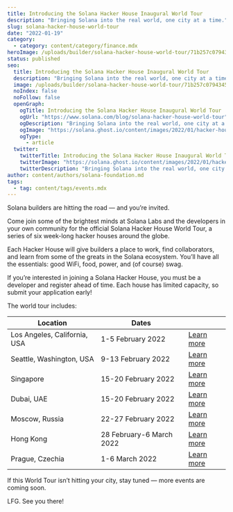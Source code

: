 ```yaml
---
title: Introducing the Solana Hacker House Inaugural World Tour
description: "Bringing Solana into the real world, one city at a time."
slug: solana-hacker-house-world-tour
date: "2022-01-19"
category:
  - category: content/category/finance.mdx
heroImage: /uploads/builder/solana-hacker-house-world-tour/71b257c079434592b6725b73d83c6f8e.png
status: published
seo:
  title: Introducing the Solana Hacker House Inaugural World Tour
  description: "Bringing Solana into the real world, one city at a time."
  image: /uploads/builder/solana-hacker-house-world-tour/71b257c079434592b6725b73d83c6f8e.png
  noIndex: false
  noFollow: false
  openGraph:
    ogTitle: Introducing the Solana Hacker House Inaugural World Tour
    ogUrl: "https://www.solana.com/blog/solana-hacker-house-world-tour"
    ogDescription: "Bringing Solana into the real world, one city at a time."
    ogImage: "https://solana.ghost.io/content/images/2022/01/hacker-house-blog-post.png"
    ogType:
      - article
  twitter:
    twitterTitle: Introducing the Solana Hacker House Inaugural World Tour
    twitterImage: "https://solana.ghost.io/content/images/2022/01/hacker-house-blog-post.png"
    twitterDescription: "Bringing Solana into the real world, one city at a time."
author: content/authors/solana-foundation.md
tags:
  - tag: content/tags/events.mdx
---
```


Solana builders are hitting the road — and you’re invited.

Come join some of the brightest minds at Solana Labs and the developers in your own community for the official Solana Hacker House World Tour, a series of six week-long hacker houses around the globe.

Each Hacker House will give builders a place to work, find collaborators, and learn from some of the greats in the Solana ecosystem. You’ll have all the essentials: good WiFi, food, power, and (of course) swag.

If you’re interested in joining a Solana Hacker House, you must be a developer and register ahead of time. Each house has limited capacity, so submit your application early!

The world tour includes:

| Location                     | Dates                    |                                                                        |
| ---------------------------- | ------------------------ | ---------------------------------------------------------------------- |
| Los Angeles, California, USA | 1-5 February 2022        | [Learn more](https://lu.ma/la-hacker-house?ref=solana.ghost.io)        |
| Seattle, Washington, USA     | 9-13 February 2022       | [Learn more](https://lu.ma/seattle-hacker-house?ref=solana.ghost.io)   |
| Singapore                    | 15-20 February 2022      | [Learn more](https://lu.ma/singapore-hacker-house?ref=solana.ghost.io) |
| Dubai, UAE                   | 15-20 February 2022      | [Learn more](https://lu.ma/dubai-hacker-house?ref=solana.ghost.io)     |
| Moscow, Russia               | 22-27 February 2022      | [Learn more](https://lu.ma/moscow-hacker-house?ref=solana.ghost.io)    |
| Hong Kong                    | 28 February-6 March 2022 | [Learn more](https://lu.ma/hk-hacker-house?ref=solana.ghost.io)        |
| Prague, Czechia              | 1-6 March 2022           | [Learn more](https://lu.ma/prague-hacker-house?ref=solana.ghost.io)    |

If this World Tour isn’t hitting your city, stay tuned — more events are coming soon.

LFG. See you there!
